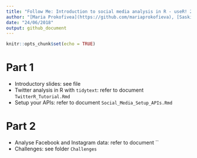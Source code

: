 ```yaml
---
title: "Follow Me: Introduction to social media analysis in R - useR! 2018 - Brisbane"
author: "[Maria Prokofivea](https://github.com/mariaprokofieva), [Saskia Freytag](https://github.com/SaskiaFreytag) and [Anna Quaglieri](https://github.com/annaquaglieri16)"
date: "24/06/2018"
output: github_document
---
```


```r
knitr::opts_chunk$set(echo = TRUE)
```

# Part 1

* Introductory slides: see file
* Twitter analysis in R with `tidytext`: refer to document `TwitterR_Tutorial.Rmd`
* Setup your APIs: refer to document `Social_Media_Setup_APIs.Rmd`

# Part 2

* Analyse Facebook and Instagram data: refer to document ``
* Challenges: see folder `Challenges`


